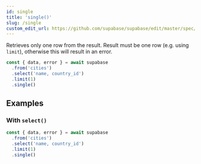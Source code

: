 ```yaml
---
id: single
title: 'single()'
slug: /single
custom_edit_url: https://github.com/supabase/supabase/edit/master/spec/supabase_js_v2_legacy.yml
---
```



Retrieves only one row from the result. Result must be one row (e.g. using
`limit`), otherwise this will result in an error.

```js
const { data, error } = await supabase
  .from('cities')
  .select('name, country_id')
  .limit(1)
  .single()
```

## Examples

### With `select()`

```js
const { data, error } = await supabase
  .from('cities')
  .select('name, country_id')
  .limit(1)
  .single()
```
